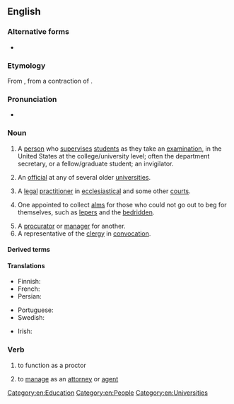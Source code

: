 {{also|Proctor}}
==English==
{{wikipedia}}

===Alternative forms===
* {{alter|en|proctour||obsolete}}

===Etymology===
From {{inh|en|enm|proctour}}, from a contraction of {{m|en|procurator}}.

===Pronunciation===
* {{IPA|en|/ˈpɹɒktə(ɹ)/}}

===Noun===
{{en-noun}}

# {{lb|en|US}} A [[person]] who [[supervise]]s [[student]]s as they take an [[examination]], in the United States at the college/university level; often the department secretary, or a fellow/graduate student; an invigilator.
#: {{syn|en|invigilator}}
# {{lb|en|UK}} An [[official]] at any of several older [[university|universities]].
# {{lb|en|British|legal}} A [[legal]] [[practitioner]] in [[ecclesiastical]] and some other [[court]]s.
# {{lb|en|obsolete}} One appointed to collect [[alms]] for those who could not go out to beg for themselves, such as [[leper]]s and the [[bedridden]].
# A [[procurator]] or [[manager]] for another.
# A representative of the [[clergy]] in [[convocation]].

====Derived terms====
{{der2|en
|proctorial
|proctorship}}

====Translations====
{{trans-top|person who supervises students as they take an examination}}
* Finnish: {{t+|fi|valvoja}}
* French: {{t+|fr|surveillant}}
* Persian: {{t+|fa|مراقب|tr=morâgeb}}
{{trans-mid}}
* Portuguese: {{t+|pt|fiscal}}
* Swedish: {{t+|sv|tentamensvakt|c}}
{{trans-bottom}}

{{trans-top|UK university official}}
{{trans-mid}}
{{trans-bottom}}

{{trans-top|legal practitioner}}
{{trans-mid}}
{{trans-bottom}}

{{checktrans-top|}}
* Irish: {{t-check|ga|prócadóir|m}}
{{trans-mid}}
{{trans-bottom}}

===Verb===
{{en-verb}}

# {{lb|en|US}} to function as a proctor
# {{lb|en|transitive}} to [[manage]] as an [[attorney]] or [[agent]]
#: {{rfquotek|en|Bishop Warburton}}

[[Category:en:Education]]
[[Category:en:People]]
[[Category:en:Universities]]